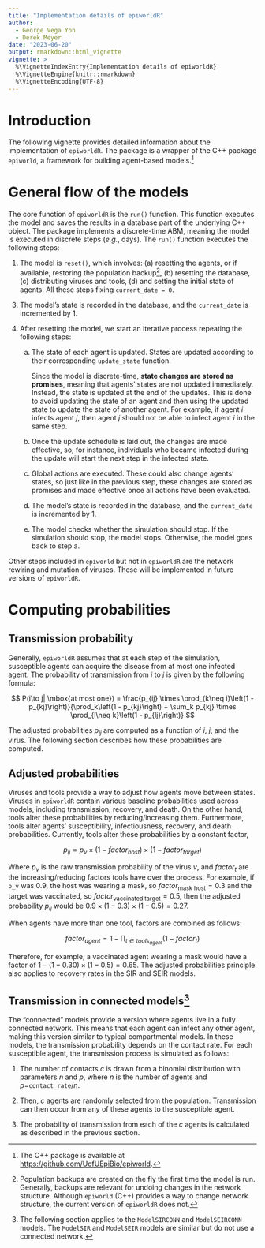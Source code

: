 ```yaml
---
title: "Implementation details of epiworldR"
author:
  - George Vega Yon
  - Derek Meyer
date: "2023-06-20"
output: rmarkdown::html_vignette
vignette: >
  %\VignetteIndexEntry{Implementation details of epiworldR}
  %\VignetteEngine{knitr::rmarkdown}
  %\VignetteEncoding{UTF-8}
---
```


# Introduction

The following vignette provides detailed information about the implementation of `epiworldR`. The package is a wrapper of the C++ package `epiworld`, a framework for building agent-based models.[^where-cpp]

[^where-cpp]: The C++ package is available at [https://github.com/UofUEpiBio/epiworld](https://github.com/UofUEpiBio/epiworld).

# General flow of the models

The core function of `epiworldR` is the `run()` function. This function executes the model and saves the results in a database part of the underlying C++ object. The package implements a discrete-time ABM, meaning the model is executed in discrete steps (*e.g.*, days). The `run()` function executes the following steps:

1. The model is `reset()`, which involves: (a) resetting the agents, or if available, restoring the population backup[^backup], (b) resetting the database, (c) distributing viruses and tools, (d) and setting the initial state of agents. All these steps fixing `current_date = 0`.

[^backup]: Population backups are created on the fly the first time the model is run. Generally, backups are relevant for undoing changes in the network structure. Although `epiworld` (C++) provides a way to change network structure, the current version of `epiworldR` does not.

3. The model's state is recorded in the database, and the `current_date` is incremented by 1.

2. After resetting the model, we start an iterative process repeating the following steps:

    a.  The state of each agent is updated. States are updated according to
    their corresponding `update_state` function.

        Since the model is discrete-time, **state changes are stored as promises**, meaning that agents' states are not updated immediately. Instead, the state is updated at the end of the updates. This is done to avoid updating the state of an agent and then using the updated state to update the state of another agent. For example, if agent $i$ infects agent $j$, then agent $j$ should not be able to infect agent $i$ in the same step.

    b. Once the update schedule is laid out, the changes are made effective,
    so, for instance, individuals who became infected during the update will start the next step in the infected state.

    c. Global actions are executed. These could also change agents' states, so just like in the previous step, these changes are stored as promises and made effective once all actions have been evaluated.

    d. The model's state is recorded in the database, and the `current_date` is incremented by 1.

    e. The model checks whether the simulation should stop. If the simulation should stop, the model stops. Otherwise, the model goes back to step a.

Other steps included in `epiworld` but not in `epiworldR` are the network rewiring and mutation of viruses. These will be implemented in future versions of `epiworldR`.


# Computing probabilities

## Transmission probability

Generally, `epiworldR` assumes that at each step of the simulation,
susceptible agents can acquire the disease from at most one infected
agent. The probability of transmission from $i$
to $j$ is given by the following formula:

$$
P(i\to j| \mbox{at most one}) = \frac{p_{ij} \times \prod_{k\neq i}\left(1 - p_{kj}\right)}{\prod_k\left(1 - p_{kj}\right) + \sum_k p_{kj} \times \prod_{l\neq k}\left(1 - p_{lj}\right)}
$$

The adjusted probabilities $p_{ij}$ are computed as a function of $i$, $j$,
and the virus. The following section describes how these probabilities are
computed.

## Adjusted probabilities

Viruses and tools provide a way to adjust how agents move between states.
Viruses in `epiworldR` contain various baseline probabilities used
across models, including transmission, recovery, and death.
On the other hand, tools alter these probabilities by reducing/increasing
them. Furthermore, tools alter agents' susceptibility, infectiousness,
recovery, and death probabilities. Currently, tools alter these probabilities
by a constant factor,

$$
p_{ij} = p_{v} \times \left(1 - factor_{host}\right) \times \left(1 - factor_{target}\right)
$$

Where $p_{v}$ is the raw transmission probability of the virus $v$, and $factor_{t}$ are the increasing/reducing factors tools have over the process. For example, if `p_v` was 0.9, the host was wearing a mask, so $factor_{\mbox{mask host}} = 0.3$ and the target was vaccinated, so $factor_{\mbox{vaccinated target}} = 0.5$, then the adjusted probability $p_{ij}$ would be $0.9 \times (1 - 0.3) \times (1 - 0.5) = 0.27$.

When agents have more than one tool, factors are combined as follows:

$$
factor_{agent} = 1 - \prod_{t\in tools_{agent}}\left(1 - factor_{t}\right)
$$

Therefore, for example, a vaccinated agent wearing a mask would have a factor of $1 - (1 - 0.30) \times (1 - 0.5) = 0.65$.
The adjusted probabilities principle also applies to recovery rates in the SIR and SEIR models.

## Transmission in connected models[^models]

[^models]: The following section applies to the `ModelSIRCONN` and `ModelSEIRCONN` models. The `ModelSIR` and `ModelSEIR` models are similar but do not use a connected network.

The "connected" models provide a version where agents live in a fully connected network. This means that each agent can infect any other agent, making this version similar to typical compartmental models. In these models, the transmission probability depends on the contact rate. For each susceptible agent, the transmission process is simulated as follows:

1. The number of contacts $c$ is drawn from a binomial distribution with parameters $n$ and $p$, where $n$ is the number of agents and $p =$`contact_rate`$/ n$.

2. Then, $c$ agents are randomly selected from the population. Transmission can then occur from any of these agents to the susceptible agent.

3. The probability of transmission from each of the $c$ agents is calculated as described in the previous section.
